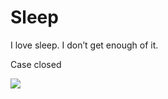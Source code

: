 # Sleep {#Sleep}

I love sleep. I don't get enough of it. 

Case closed

![](https://media.giphy.com/media/10jniOyQtffjbO/giphy.gif)
